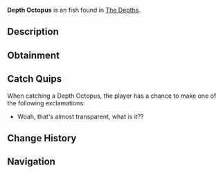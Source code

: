 {{FishInfobox
|image          = Depth Octopus.png
|rarity         = Unusual
|sea            = First Sea
|location       = [[The Depths]]
|sublocation    = 
|sources        = Fishing Rod
|radar_location = 
|xp             = 50
|weather        = 
|time           = Day
|season         = 
|bait           = Coral
|base_weight    = 8
|base_value     = 175
|weight_range   = 5
|base_chance    = 40
|base_resil     = 50
}}
'''Depth Octopus''' is an {{Rarity|Unusual}} fish found in [[The Depths]].

== Description ==
{{Description|A mysterious, translucent octopus with glowing spots and a knack for stealthy escapes.|Bestiary Entry}}

== Obtainment ==
{{Description|Lurks in deep, dark waters in the Depth.|Bestiary Hint}}
{{Fish Availability|
The Depths
The Depths/Absolute Darkness
|top_rods      = 
Krampus's Rod\494004.52\129540.46;
Magma Rod\471966.94\123761.65;
Plastic Rod\433016.23\113579.2;
Fast Rod\431196\112753.96;
Leviathan's Fang Rod\393431.57\35569.55;
Flimsy Rod\311300.88\121538.81;
Training Rod\218742.02\81223.77;
Free Spirit Rod\362866.38\30729.02;
Trident Rod\359730.15\25959.99;
No-Life Rod\303698.73\31385.29;
Seraphic Rod\286101.13\31285.25;
Ethereal Prism Rod\283196.01\32057.25;
Challenger's Rod\282685.62\28587.35;
Astralhook Rod\282631.25\32055.64;
Blazebringer Rod\280902.6\27755.58;
Rod Of The Forgotten Fang\278696.84\29319.82;
Rod Of The Exalted One\273142.4\25779.29;
Verdant Shear Rod\268062.74\25828.53;
Zeus Rod\265215.83\26158.57;
Rod Of The Depths\255451.65\26473.72;
Depthseeker Rod\246412.64\23675.2;
Avalanche Rod\222290.93\21365.62;
Volcanic Rod\209764.93\20382.77;
Steady Rod\93714.51\6813.89
|recommended   = Trident Rod
}}

== Catch Quips ==
When catching a Depth Octopus, the player has a chance to make one of the following exclamations:
* Woah, that's almost transparent, what is it??

== Change History ==
{{Change History|{{subst:Current Version}}}}

== Navigation ==
{{Fish Navbox|The Depths}}